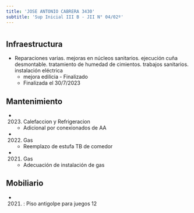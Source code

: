 ```yaml
---
title: 'JOSE ANTONIO CABRERA 3430'
subtitle: 'Sup Inicial III B - JII N° 04/02º'
---
```


#
## Infraestructura

* Reparaciones varias. mejoras en núcleos sanitarios. ejecución cuña desmontable. tratamiento de humedad de cimientos. trabajos sanitarios. instalación eléctrica 
    + mejora edilicia - Finalizado 
    + Finalizada el 30/7/2023 






## Mantenimiento

*  (2023) Calefaccion y Refrigeracion 
    + Adicional por conexionados de AA

*  (2022) Gas 
    + Reemplazo de estufa TB de comedor

*  (2021) Gas 
    + Adecuación de instalación de gas





## Mobiliario

*  (2021) : Piso antigolpe para juegos 12 



